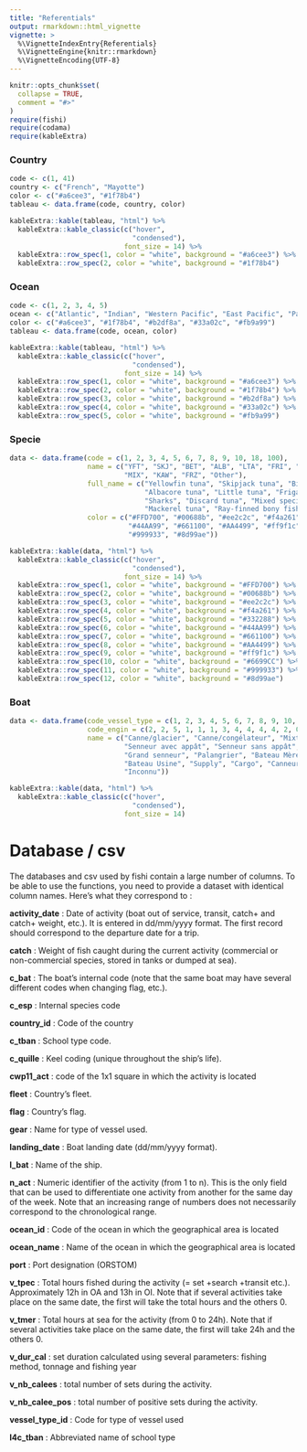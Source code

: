 ```yaml
---
title: "Referentials"
output: rmarkdown::html_vignette
vignette: >
  %\VignetteIndexEntry{Referentials}
  %\VignetteEngine{knitr::rmarkdown}
  %\VignetteEncoding{UTF-8}
---
```


```r
knitr::opts_chunk$set(
  collapse = TRUE,
  comment = "#>"
)
require(fishi)
require(codama)
require(kableExtra)
```

### Country

```r
code <- c(1, 41)
country <- c("French", "Mayotte")
color <- c("#a6cee3", "#1f78b4")
tableau <- data.frame(code, country, color)

kableExtra::kable(tableau, "html") %>%
  kableExtra::kable_classic(c("hover",
                              "condensed"),
                            font_size = 14) %>%
  kableExtra::row_spec(1, color = "white", background = "#a6cee3") %>%
  kableExtra::row_spec(2, color = "white", background = "#1f78b4")
```

### Ocean

```r
code <- c(1, 2, 3, 4, 5)
ocean <- c("Atlantic", "Indian", "Western Pacific", "East Pacific", "Pacific")
color <- c("#a6cee3", "#1f78b4", "#b2df8a", "#33a02c", "#fb9a99")
tableau <- data.frame(code, ocean, color)

kableExtra::kable(tableau, "html") %>%
  kableExtra::kable_classic(c("hover",
                              "condensed"),
                            font_size = 14) %>%
  kableExtra::row_spec(1, color = "white", background = "#a6cee3") %>%
  kableExtra::row_spec(2, color = "white", background = "#1f78b4") %>%
  kableExtra::row_spec(3, color = "white", background = "#b2df8a") %>%
  kableExtra::row_spec(4, color = "white", background = "#33a02c") %>%
  kableExtra::row_spec(5, color = "white", background = "#fb9a99")
```

### Specie

```r
data <- data.frame(code = c(1, 2, 3, 4, 5, 6, 7, 8, 9, 10, 18, 100),
                   name = c("YFT", "SKJ", "BET", "ALB", "LTA", "FRI", "SHX", "DSC",
                            "MIX", "KAW", "FRZ", "Other"),
                   full_name = c("Yellowfin tuna", "Skipjack tuna", "Bigeye tuna",
                                 "Albacore tuna", "Little tuna", "Frigate tuna",
                                 "Sharks", "Discard tuna", "Mixed species of tuna",
                                 "Mackerel tuna", "Ray-finned bony fish", "Other"),
                   color = c("#FFD700", "#00688b", "#ee2c2c", "#f4a261", "#332288",
                             "#44AA99", "#661100", "#AA4499", "#ff9f1c", "#6699CC",
                             "#999933", "#8d99ae"))

kableExtra::kable(data, "html") %>%
  kableExtra::kable_classic(c("hover",
                              "condensed"),
                            font_size = 14) %>%
  kableExtra::row_spec(1, color = "white", background = "#FFD700") %>%
  kableExtra::row_spec(2, color = "white", background = "#00688b") %>%
  kableExtra::row_spec(3, color = "white", background = "#ee2c2c") %>%
  kableExtra::row_spec(4, color = "white", background = "#f4a261") %>%
  kableExtra::row_spec(5, color = "white", background = "#332288") %>%
  kableExtra::row_spec(6, color = "white", background = "#44AA99") %>%
  kableExtra::row_spec(7, color = "white", background = "#661100") %>%
  kableExtra::row_spec(8, color = "white", background = "#AA4499") %>%
  kableExtra::row_spec(9, color = "white", background = "#ff9f1c") %>%
  kableExtra::row_spec(10, color = "white", background = "#6699CC") %>%
  kableExtra::row_spec(11, color = "white", background = "#999933") %>%
  kableExtra::row_spec(12, color = "white", background = "#8d99ae")
```

### Boat

```r
data <- data.frame(code_vessel_type = c(1, 2, 3, 4, 5, 6, 7, 8, 9, 10, 11, 12, 99),
                   code_engin = c(2, 2, 5, 1, 1, 1, 3, 4, 4, 4, 4, 2, 0),
                   name = c("Canne/glacier", "Canne/congélateur", "Mixte",
                            "Senneur avec appât", "Senneur sans appât",
                            "Grand senneur", "Palangrier", "Bateau Mère",
                            "Bateau Usine", "Supply", "Cargo", "Canneur/supply",
                            "Inconnu"))

kableExtra::kable(data, "html") %>%
  kableExtra::kable_classic(c("hover",
                              "condensed"),
                            font_size = 14)
```

## 

# Database / csv

The databases and csv used by fishi contain a large number of columns. To be able to use the functions, you need to provide a dataset with identical column names. Here's what they correspond to :

**activity_date** : Date of activity (boat out of service, transit, catch+ and catch+ weight, etc.). It is entered in dd/mm/yyyy format. The first record should correspond to the departure date for a trip.

**catch** : Weight of fish caught during the current activity (commercial or non-commercial species, stored in tanks or dumped at sea).

**c_bat** : The boat's internal code (note that the same boat may have several different codes when changing flag, etc.).

**c_esp** : Internal species code

**country_id** : Code of the country

**c_tban** : School type code.

**c_quille** : Keel coding (unique throughout the ship's life).

**cwp11_act** : code of the 1x1 square in which the activity is located

**fleet** : Country's fleet.

**flag** : Country's flag.

**gear** : Name for type of vessel used.

**landing_date** : Boat landing date (dd/mm/yyyy format).

**l_bat** : Name of the ship.

**n_act** : Numeric identifier of the activity (from 1 to n). This is the only field that can be used to differentiate one activity from another for the same day of the week. Note that an increasing range of numbers does not necessarily correspond to the chronological range.

**ocean_id** : Code of the ocean in which the geographical area is located

**ocean_name** : Name of the ocean in which the geographical area is located

**port** : Port designation (ORSTOM)

**v_tpec** : Total hours fished during the activity (= set +search +transit etc.). Approximately 12h in OA and 13h in OI. Note that if several activities take place on the same date, the first will take the total hours and the others 0.

**v_tmer** : Total hours at sea for the activity (from 0 to 24h). Note that if several activities take place on the same date, the first will take 24h and the others 0.

**v_dur_cal** : set duration calculated using several parameters: fishing method, tonnage and fishing year

**v_nb_calees** : total number of sets during the activity.

**v_nb_calee_pos** : total number of positive sets during the activity.

**vessel_type_id** : Code for type of vessel used

**l4c_tban** : Abbreviated name of school type
